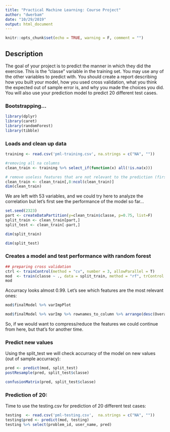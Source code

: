 ```yaml
---
title: "Practical Machine Learning: Course Project"
author: "dwerbam"
date: "10/29/2019"
output: html_document
---
```


```r
knitr::opts_chunk$set(echo = TRUE, warning = F, comment = "")
```

## Description
The goal of your project is to predict the manner in which they did the exercise. This is the "classe" variable in the training set. You may use any of the other variables to predict with. You should create a report describing how you built your model, how you used cross validation, what you think the expected out of sample error is, and why you made the choices you did. You will also use your prediction model to predict 20 different test cases.

### Bootstrapping...
```r
library(dplyr)
library(caret)
library(randomForest)
library(tibble)
```

### Loads and clean up data
```r
training <- read.csv('pml-training.csv', na.strings = c("NA", ""))
```

```r
#removing all na columns
clean_train <- training %>% select_if(function(x) all(!is.na(x)))

# remove useless features that are not relevant to the prediction (first cols: user_name, etc.)
clean_train <- clean_train[,8:ncol(clean_train)]
dim(clean_train)
```

We are left with 53 variables, and we could try here to analyze the correlation but let's first see the performance of the model so far...

```r
set.seed(2323)
part <- createDataPartition(y=clean_train$classe, p=0.75, list=F)
split_train <- clean_train[part,]
split_test <- clean_train[-part,]

dim(split_train)
```

```r
dim(split_test)
```
### Creates a model and test performance with random forest
```r
## preparing cross validation
ctrl <- trainControl(method = "cv", number = 3, allowParallel = T)
mod  <- train(classe ~ ., data = split_train, method = "rf", trControl = ctrl) 
mod
```
Accurracy looks almost 0.99. Let's see which features are the most relevant ones:
```r
mod$finalModel %>% varImpPlot
```
```r
mod$finalModel %>% varImp %>% rownames_to_column %>% arrange(desc(Overall)) %>% head(10)
```
So, if we would want to compress/reduce the features we could continue from here, but that's for another time.

### Predict new values 
Using the split_test we will check accurracy of the model on new values (out of sample accurracy):
```r
pred <- predict(mod, split_test)
postResample(pred, split_test$classe)
```

```r
confusionMatrix(pred, split_test$classe)
```
### Prediction of 20:
Time to use the testing.csv for prediction of 20 different test cases:
```r
testing  <- read.csv('pml-testing.csv',  na.strings = c("NA", ""))
testing$pred <- predict(mod, testing)
testing %>% select(problem_id, user_name, pred)
```
